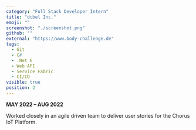 ```yaml
---
category: "Full Stack Developer Intern"
title: "dcbel Inc."
emoji: ""
screenshot: "./screenshot.png"
github: ""
external: "https://www.body-challenge.de"
tags:
  - Git
  - C#
  - .Net 6
  - Web API
  - Service Fabric
  - CI/CD
visible: true
position: 2
---
```


**MAY 2022 – AUG 2022**

Worked closely in an agile driven team to deliver user stories for the Chorus IoT Platform.
